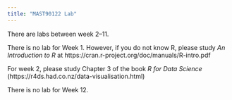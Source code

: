 ```yaml
---
title: "MAST90122 Lab"
---
```


There are labs between week 2--11. 

There is no lab for Week 1. However, if you do not know R, please study *An Introduction to R* at https://cran.r-project.org/doc/manuals/R-intro.pdf

For week 2, please study Chapter 3 of the book *R for Data Science* (https://r4ds.had.co.nz/data-visualisation.html)



There is no lab for Week 12. 
